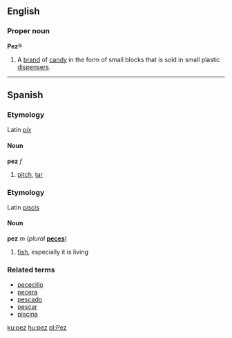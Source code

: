 ==English==
===Proper noun===
'''Pez'''&reg;

#A [[brand]] of [[candy]] in the form of small blocks that is sold in small plastic [[dispenser]]s.

----
==Spanish==
===Etymology===
Latin ''[[pix#Latin|pix]]''

====Noun====
'''pez''' ''f''

#[[pitch]], [[tar]]

===Etymology===
Latin ''[[piscis]]''

====Noun====
'''pez''' ''m'' (''plural'' '''[[peces]]''')

#[[fish]], especially it is living

===Related terms===
*[[pececillo]]
*[[pecera]]
*[[pescado]]
*[[pescar]]
*[[piscina]]

[[ku:pez]]
[[hu:pez]]
[[pl:Pez]]
